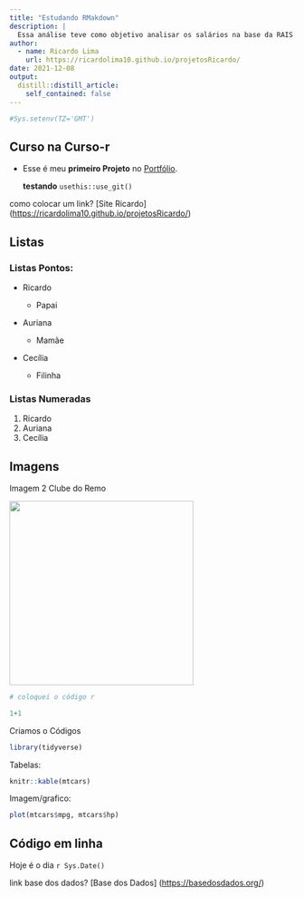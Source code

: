 ```yaml
---
title: "Estudando RMakdown"
description: |
  Essa análise teve como objetivo analisar os salários na base da RAIS. Esse projeto foi feito na Semana Data Science na Prática da Curso-R
author:
  - name: Ricardo Lima
    url: https://ricardolima10.github.io/projetosRicardo/
date: 2021-12-08
output:
  distill::distill_article:
    self_contained: false
---
```


```r
#Sys.setenv(TZ='GMT')
```

## Curso na Curso-r

-   Esse é meu **primeiro Projeto** no [Portfólio]{.ul}.

    **testando** `usethis::use_git()`

como colocar um link? [Site Ricardo] (<https://ricardolima10.github.io/projetosRicardo/>)

## Listas

### Listas Pontos:

-   Ricardo

    -   Papai

-   Auriana

    -   Mamãe

-   Cecília

    -   Filinha

### Listas Numeradas

1.  Ricardo
2.  Auriana
3.  Cecília

## Imagens

Imagem 2 Clube do Remo

![](images/Clube_Remo.jpg){width="325"}

```r
# coloquei o código r

1+1
```

Criamos o Códigos

```r
library(tidyverse)
```

Tabelas:

```r
knitr::kable(mtcars)
```

Imagem/grafico:

```r
plot(mtcars$mpg, mtcars$hp)
```

## Código em linha

Hoje é o dia `r Sys.Date()`

link base dos dados? [Base dos Dados] (<https://basedosdados.org/>)
